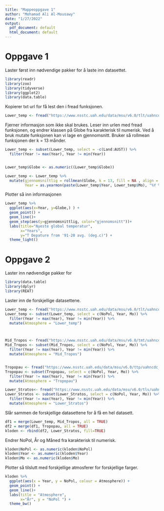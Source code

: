 ```yaml
---
title: "Mappeoppgave 1"
author: "Mohamad Ali Al-Mousawy"
date: "1/27/2022"
output:
  pdf_document: default
  html_document: default
---
```


# Oppgave 1

Laster først inn nødvendige pakker for å laste inn datasettet.

```r
library(readr)
library(zoo)
library(tidyverse)
library(ggplot2)
library(data.table)
```

Kopierer txt url for få lest den i fread funksjonen.
```r
Lower_temp <- fread("https://www.nsstc.uah.edu/data/msu/v6.0/tlt/uahncdc_lt_6.0.txt")
```

Fjerner informasjon som ikke skal brukes.
Leser inn urlen med fread funksjonen, og endrer klassen på Globe fra karakterisk til numerisk. Ved å bruk mutate funksjonen kan vi lage en gjennomsnitt.
Bruker så rollmean funksjonen der k = 13 månder.
```r
Lower_temp <- subset(Lower_temp, select = -c(Land:AUST)) %>%
  filter(Year != max(Year), Year != min(Year))


Lower_temp$Globe <- as.numeric((Lower_temp$Globe))

Lower_temp <- Lower_temp %>%  
  mutate(gjennomsnittlig = rollmean(Globe, k = 13, fill = NA , align = 'right'),
         Year = as.yearmon(paste(Lower_temp$Year, Lower_temp$Mo), "%Y %m"))

```

Plotter så inn informasjonen

```r
Lower_temp %>%
  ggplot(aes(x=Year, y=Globe,) ) +
  geom_point() +
  geom_line()+
  geom_step(aes(y=gjennomsnittlig, color="gjennomsnitt"))+
  labs(title="Nyeste global temperatur",
       x="Years",
       y="T Depature from '91-20 avg. (deg.c)") +
  theme_light()
```


# Oppgave 2

Laster inn nødvendige pakker for 
```r
library(data.table)
library(dplyr) 
library(REAT)
```


Laster inn de forskjellige datasettene.
```r
Lower_temp <- fread("https://www.nsstc.uah.edu/data/msu/v6.0/tlt/uahncdc_lt_6.0.txt")
Lower_temp <- subset(Lower_temp, select = c(NoPol, Year, Mo)) %>% 
  filter(Year != max(Year), Year != min(Year)) %>% 
  mutate(Atmosphere = "Lower_temp")



Mid_Tropos <- fread("https://www.nsstc.uah.edu/data/msu/v6.0/tmt/uahncdc_mt_6.0.txt")
Mid_Tropos <- subset(Mid_Tropos, select = c(NoPol, Year, Mo)) %>% 
  filter(Year != max(Year), Year != min(Year)) %>% 
  mutate(Atmosphere = "Mid_Tropos")


Tropopau <- fread("https://www.nsstc.uah.edu/data/msu/v6.0/ttp/uahncdc_tp_6.0.txt")
Tropopau <- subset(Tropopau, select = c(NoPol, Year, Mo)) %>% 
  filter(Year != max(Year), Year != min(Year)) %>% 
  mutate(Atmosphere = "Tropopau")

Lower_Stratos<- fread("https://www.nsstc.uah.edu/data/msu/v6.0/tls/uahncdc_ls_6.0.txt")
Lower_Stratos <- subset(Lower_Stratos, select = c(NoPol, Year, Mo)) %>% 
  filter(Year != max(Year), Year != min(Year)) %>% 
  mutate(Atmosphere = "Lower_Stratos")

```


Slår sammen de forskjellige datasettene for å få en hel datasett.
```r
df1 = merge(Lower_temp, Mid_Tropos, all = TRUE) 
df2 = merge(df1, Tropopau, all = TRUE)
kloden <- rbind(df2, Lower_Stratos, fill=TRUE)   
```

Endrer NoPol, År og Måned fra karakterisk til numerisk.
```r
kloden$NoPol <- as.numeric(kloden$NoPol)
kloden$Year <- as.numeric(kloden$Year)
kloden$Mo <- as.numeric(kloden$Mo)
```

Plotter så tilslutt med forskjellige atmosferer for forskjellige farger.
```r
kloden %>%  
  ggplot(aes(x = Year, y = NoPol, colour = Atmosphere)) + 
  geom_point() +
  geom_line()+
  labs(title = "Atmosphere",
       x="År", y = "NoPol ") + 
  theme_bw()
```

